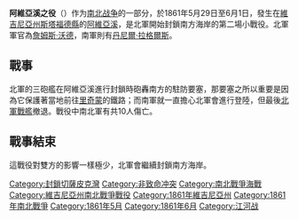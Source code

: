 {{unreferenced|time=2018-05-10T14:13:01+00:00}}
{{Campaignbox 封鎖切薩皮克灣}}
'''阿維亞溪之役'''（{{lang-en|Battle of Aquia Creek}}）作为[[南北战争|南北战争]]的一部分，於1861年5月29日至6月1日，發生在[[維吉尼亞州|維吉尼亞州]][[斯塔福德縣_(維吉尼亞州)|斯塔福德縣]]的[[阿維亞溪|阿維亞溪]]，是北軍開始封鎖南方海岸的第二場小戰役。北軍軍官為[[詹姆斯·沃德|詹姆斯·沃德]]，南軍則有[[丹尼爾·拉格爾斯|丹尼爾·拉格爾斯]]。

== 戰事 ==
北軍的三砲艦在阿維亞溪進行封鎖時砲轟南方的駐防要塞，那要塞之所以重要是因為它保護著當地前往[[里奇蒙|里奇蒙]]的鐵路；而南軍就一直擔心北軍會進行登陸，但最後[[北軍戰艦|北軍戰艦]]撤退。戰役中南北軍有共10人傷亡。

== 戰事結束 ==
這戰役對雙方的影響一樣極少，北軍會繼續封鎖南方海岸。

{{DEFAULTSORT:Aquia Creek, Battle of}}
[[Category:封鎖切薩皮克灣|Category:封鎖切薩皮克灣]]
[[Category:非致命冲突|Category:非致命冲突]]
[[Category:南北戰爭海戰|Category:南北戰爭海戰]]
[[Category:維吉尼亞州南北戰爭戰役|Category:維吉尼亞州南北戰爭戰役]]
[[Category:1861年維吉尼亞州|Category:1861年維吉尼亞州]]
[[Category:1861年南北戰爭|Category:1861年南北戰爭]]
[[Category:1861年5月|Category:1861年5月]]
[[Category:1861年6月|Category:1861年6月]]
[[Category:江河战|Category:江河战]]

{{戰爭小作品}}